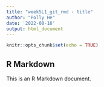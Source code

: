 ```yaml
---
title: "week5L1_git_rmd - title"
author: "Polly He"
date: '2022-08-16'
output: html_document
---
```


```r
knitr::opts_chunk$set(echo = TRUE)
```

## R Markdown

This is an R Markdown document. 
